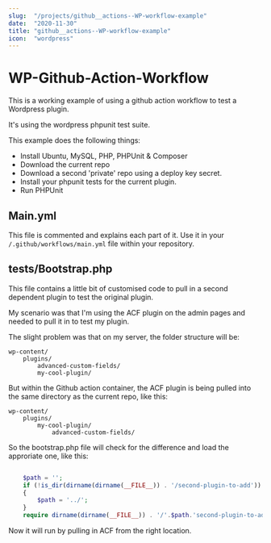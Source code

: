 ```yaml
---
slug:  "/projects/github__actions--WP-workflow-example"
date:  "2020-11-30"
title: "github__actions--WP-workflow-example"
icon:  "wordpress"
---
```


# WP-Github-Action-Workflow

This is a working example of using a github action workflow to test a Wordpress plugin.

It's using the wordpress phpunit test suite.

This example does the following things:

- Install Ubuntu, MySQL, PHP, PHPUnit & Composer
- Download the current repo
- Download a second 'private' repo using a deploy key secret.
- Install your phpunit tests for the current plugin.
- Run PHPUnit 

## Main.yml

This file is commented and explains each part of it. Use it in your `/.github/workflows/main.yml` file within your repository.

## tests/Bootstrap.php

This file contains a little bit of customised code to pull in a second dependent plugin to test the original plugin.

My scenario was that I'm using the ACF plugin on the admin pages and needed to pull it in to test my plugin. 

The slight problem was that on my server, the folder structure will be:

    wp-content/
        plugins/
            advanced-custom-fields/
            my-cool-plugin/

But within the Github action container, the ACF plugin is being pulled into the same directory as the current repo, like this:

    wp-content/
        plugins/
            my-cool-plugin/ 
                advanced-custom-fields/

So the bootstrap.php file will check for the difference and load the approriate one, like this:

```php

    $path = '';
    if (!is_dir(dirname(dirname(__FILE__)) . '/second-plugin-to-add'))
    {
        $path = '../';
    }
    require dirname(dirname(__FILE__)) . '/'.$path.'second-plugin-to-add/my_second_plugin.php';		// ACF

```

Now it will run by pulling in ACF from the right location.

